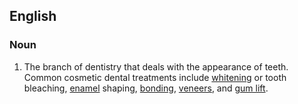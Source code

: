==English==

===Noun===
{{en-noun|-}}

# The branch of dentistry that deals with the appearance of teeth. Common cosmetic dental treatments include [[whitening]] or tooth bleaching, [[enamel]] shaping, [[bonding]], [[veneers]], and [[gum lift]].